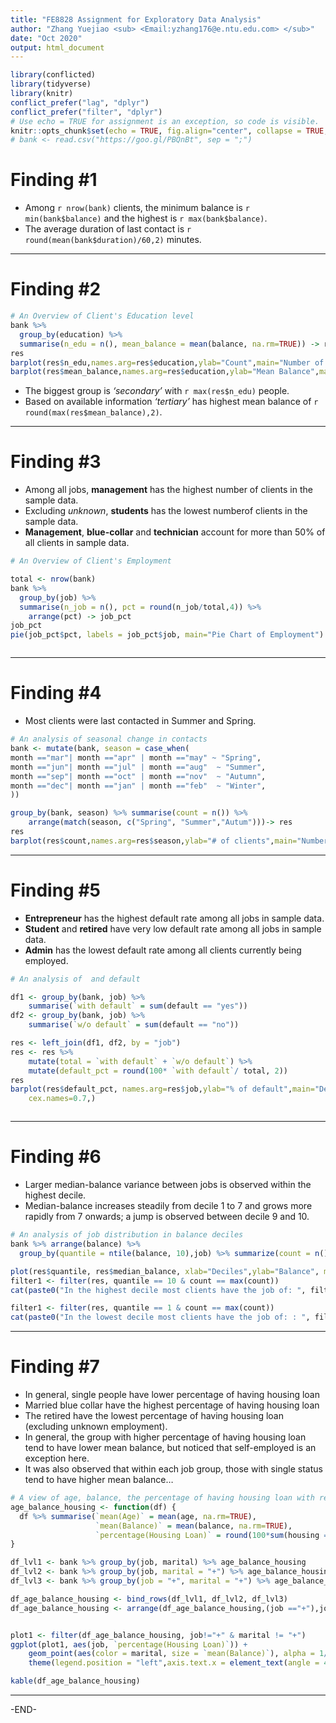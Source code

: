 ```yaml
---
title: "FE8828 Assignment for Exploratory Data Analysis"
author: "Zhang Yuejiao <sub> <Email:yzhang176@e.ntu.edu.com> </sub>"
date: "Oct 2020"
output: html_document
---
```


```r
library(conflicted)
library(tidyverse)
library(knitr)
conflict_prefer("lag", "dplyr")
conflict_prefer("filter", "dplyr")
# Use echo = TRUE for assignment is an exception, so code is visible.
knitr::opts_chunk$set(echo = TRUE, fig.align="center", collapse = TRUE, cache = TRUE)
# bank <- read.csv("https://goo.gl/PBQnBt", sep = ";")
```

# Finding #1
* Among `r nrow(bank)` clients, the minimum balance is `r min(bank$balance)` and the highest is `r max(bank$balance)`.
* The average duration of last contact is `r round(mean(bank$duration)/60,2)` minutes.

----

# Finding #2
```r
# An Overview of Client's Education level 
bank %>% 
  group_by(education) %>%
  summarise(n_edu = n(), mean_balance = mean(balance, na.rm=TRUE)) -> res
res
barplot(res$n_edu,names.arg=res$education,ylab="Count",main="Number of Clients in each education level")
barplot(res$mean_balance,names.arg=res$education,ylab="Mean Balance",main="Mean Balance in each eduction level")
```

* The biggest group is _'secondary'_ with `r max(res$n_edu)` people.
* Based on available information _'tertiary'_ has highest mean balance of `r round(max(res$mean_balance),2)`.

----

# Finding #3

* Among all jobs, __management__ has the highest number of clients in the sample data.
* Excluding _unknown_, __students__ has the lowest numberof clients in the sample data.
* __Management__, __blue-collar__ and __technician__ account for more than 50% of all clients in sample data.

```r
# An Overview of Client's Employment

total <- nrow(bank)
bank %>% 
  group_by(job) %>%
  summarise(n_job = n(), pct = round(n_job/total,4)) %>%
    arrange(pct) -> job_pct
job_pct
pie(job_pct$pct, labels = job_pct$job, main="Pie Chart of Employment")



```


---


# Finding #4

* Most clients were last contacted in Summer and Spring.

```r
# An analysis of seasonal change in contacts
bank <- mutate(bank, season = case_when(
month =="mar"| month =="apr" | month =="may" ~ "Spring",
month =="jun"| month =="jul" | month =="aug"  ~ "Summer",
month =="sep"| month =="oct" | month =="nov"  ~ "Autumn",
month =="dec"| month =="jan" | month =="feb"  ~ "Winter",
))

group_by(bank, season) %>% summarise(count = n()) %>%
    arrange(match(season, c("Spring", "Summer","Autum")))-> res
res
barplot(res$count,names.arg=res$season,ylab="# of clients",main="Number of clients last contact of the current campaign")

```

---

# Finding #5

* __Entrepreneur__ has the highest default rate among all jobs in sample data. 
* __Student__ and __retired__ have very low default rate among all jobs in sample data.
* __Admin__ has the lowest default rate among all clients currently being employed.

```r
# An analysis of  and default

df1 <- group_by(bank, job) %>%
    summarise(`with default` = sum(default == "yes"))
df2 <- group_by(bank, job) %>%
    summarise(`w/o default` = sum(default == "no"))

res <- left_join(df1, df2, by = "job")
res <- res %>% 
    mutate(total = `with default` + `w/o default`) %>%
    mutate(default_pct = round(100* `with default`/ total, 2))
res
barplot(res$default_pct, names.arg=res$job,ylab="% of default",main="Default rate per job", las = 3, 
    cex.names=0.7,)



```

---

# Finding #6

* Larger median-balance variance between jobs is observed within the highest decile.
* Median-balance increases steadily from decile 1 to 7 and grows more rapidly from 7 onwards; a jump is observed between decile 9 and 10.

```r
# An analysis of job distribution in balance deciles  
bank %>% arrange(balance) %>%
  group_by(quantile = ntile(balance, 10),job) %>% summarize(count = n(), median_balance = median(balance)) -> res

plot(res$quantile, res$median_balance, xlab="Deciles",ylab="Balance", main="Job-based Median Balance within each Balance Decile")
filter1 <- filter(res, quantile == 10 & count == max(count))
cat(paste0("In the highest decile most clients have the job of: ", filter1$job),"\n")

filter1 <- filter(res, quantile == 1 & count == max(count))
cat(paste0("In the lowest decile most clients have the job of: : ", filter1$job,"\n"))

```


---

# Finding #7

* In general, single people have lower percentage of having housing loan
* Married blue collar have the highest percentage of having housing loan
* The retired have the lowest percentage of having housing loan (excluding unknown employment).
* In general, the group with higher percentage of having housing loan tend to have lower mean balance, but noticed that self-employed is an exception here.
* It was also observed that within each job group, those with single status tend to have higher mean balance...

```r
# A view of age, balance, the percentage of having housing loan with respect to employment and marital status
age_balance_housing <- function(df) {
  df %>% summarise(`mean(Age)` = mean(age, na.rm=TRUE),
                   `mean(Balance)` = mean(balance, na.rm=TRUE),
                   `percentage(Housing Loan)` = round(100*sum(housing == "yes")/n(),2) )
}

df_lvl1 <- bank %>% group_by(job, marital) %>% age_balance_housing
df_lvl2 <- bank %>% group_by(job, marital = "+") %>% age_balance_housing
df_lvl3 <- bank %>% group_by(job = "+", marital = "+") %>% age_balance_housing

df_age_balance_housing <- bind_rows(df_lvl1, df_lvl2, df_lvl3)
df_age_balance_housing <- arrange(df_age_balance_housing,(job =="+"),job, desc(marital))


plot1 <- filter(df_age_balance_housing, job!="+" & marital != "+")
ggplot(plot1, aes(job, `percentage(Housing Loan)`)) + 
    geom_point(aes(color = marital, size = `mean(Balance)`), alpha = 1/2) + 
    theme(legend.position = "left",axis.text.x = element_text(angle = 45, hjust = 1), text = element_text(size=10))

kable(df_age_balance_housing) 
```



----

-END-
